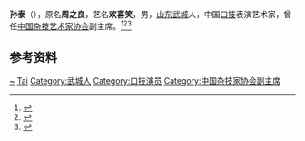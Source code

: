 {{Otheruses|other=名为孙泰的其他人物|孙泰}}

'''孙泰'''（{{bd|1906年||2003年}}），原名'''周之良'''，艺名'''欢喜笑'''，男，[[山东|山东]][[武城|武城]]人，中国[[口技|口技]]表演艺术家，曾任[[中国杂技艺术家协会|中国杂技艺术家协会]]副主席。<ref>{{Cite book|title=中国当代文化艺术名人大辞典|author=刘波主编|publisher=国际文化出版公司|year=1993|isbn=9787800493898|location=北京|pages=}}</ref><ref>{{Cite book|title=上海大辞典 • 下册|author=王荣华主编|publisher=上海辞书出版社|year=2013|isbn=|location=上海|pages=}}</ref><ref>{{Cite book|title=20世纪中华人物名字号辞典|author=周家珍编著|publisher=法律出版社|year=2000|isbn=9787503628320|location=北京|pages=}}</ref>

== 参考资料 ==
{{reflist}}

{{中国人物小作品}}
{{Navboxes
| title  = 孙泰在[[中国杂技家协会|中国杂技家协会]]的职务
| list1  =
{{中国杂技艺术家协会第一届理事会}}
{{中国杂技艺术家协会第二届理事会}}
}}

{{Authority control}}
{{DEFAULTSORT:Sun}}
[[Category:周姓|~]]
[[Category:孙姓|Tai]]
[[Category:武城人|Category:武城人]]
[[Category:口技演员|Category:口技演员]]
[[Category:中国杂技家协会副主席|Category:中国杂技家协会副主席]]